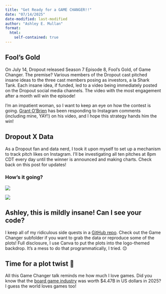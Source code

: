 ```yaml
---
title: "Get Ready for a GAME CHANGER!!"
date: "07/14/2025"
date-modified: last-modified
author: "Ashley E. Mullan"
format:
  html:
    self-contained: true
---
```

## Fool's Gold

On July 14, Dropout released Season 7 Episode 8, Fool's Gold, of Game Changer. The premise? Various members of the Dropout cast pitched insane ideas to the three cast members posing as investors, a la Shark Tank. Each insane idea, if funded, led to a video being immediately posted on the Dropout social media channels. The video with the most engagement after a month will win the episode! 

I'm an impatient woman, so I want to keep an eye on how the contest is going. [Grant O'Brien](https://dropout.fandom.com/wiki/Grant_O%27Brien) has been responding to Instagram comments (including mine, YAY!) on his video, and I hope this strategy hands him the win! 

## Dropout X Data

As a Dropout fan and data nerd, I took it upon myself to set up a mechanism to track pitch likes on Instagram. I'll be investigating all ten pitches at 8pm CDT every day until the winner is announced and making charts. Check back on this post for updates!

### How's it going?

![](plots/week1.gif)

![](plots/more-soon.png)


## Ashley, this is mildly insane! Can I see your code?

I keep all of my ridiculous side quests in a [GitHub repo](https://github.com/ashleymullan/side_quests). Check out the Game Changer subfolder if you want to grab the data or reproduce some of the plots! Full disclosure, I use Canva to put the plots into the logo-themed backdrop. It's a mess to do that programmatically, I tried. 😔

## Time for a plot twist 📖

All this Game Changer talk reminds me how much I love games. Did you know that the [board game industry](https://www.statista.com/outlook/amo/app/games/board-games/worldwide) was worth $4.47B in US dollars in 2025? I guess the world loves games too!

